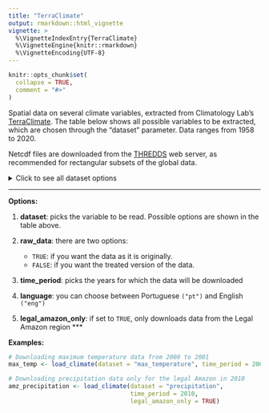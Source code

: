```yaml
---
title: "TerraClimate"
output: rmarkdown::html_vignette
vignette: >
  %\VignetteIndexEntry{TerraClimate}
  %\VignetteEngine{knitr::rmarkdown}
  %\VignetteEncoding{UTF-8}
---
```


```r
knitr::opts_chunk$set(
  collapse = TRUE,
  comment = "#>"
)
```

Spatial data on several climate variables, extracted from Climatology Lab's [TerraClimate](https://www.climatologylab.org/terraclimate.html). The table below shows all possible variables to be extracted, which are chosen through the "dataset" parameter. Data ranges from 1958 to 2020.

Netcdf files are downloaded from the [THREDDS](http://thredds.northwestknowledge.net:8080/thredds/terraclimate_catalog.html) web server, as recommended for rectangular subsets of the global data.

<details>
<summary>
Click to see all dataset options
</summary>
| Dataset | Code | Description | Units |
|:--------|:----:|:------------|:-----:|
| max_temperature | tmax | Maximum 2-m Temperature | degC |
| min_temperature | tmin | Minimum 2-m Temperature | degC |
| wind_speed | ws   | Wind Speed at 10-m | m/s |
| vapor_pressure_deficit | vpd  | Vapor Pressure Deficit | kPa |
| vapor_pressure | vap | 2-m Vapor Pressure | kPa |
| snow_water_equivalent | swe  | Snow Water Equivalent at End of Month | mm |
| shortwave_radiation_flux | srad | Downward Shortwave Radiation Flux at the Surface | W/m^2 |
| soil_moisture | soil | Soil Moisture at End of Month | mm
| runoff | q    | Runoff | mm |
| precipitation | ppt  | Accumulated Precipitation | mm |
| potential_evaporation | pet  | Reference Evapotranspiration | mm |
| climatic_water_deficit | def  | Climatic Water Deficit | mm |
| water_evaporation | aet  | Actual Evapotranspiration | mm |
| palmer_drought_severity_index | PDSI | Palmer Drought Severity Index | unitless |
</details>

***

**Options:**

  1. **dataset**: picks the variable to be read. Possible options are shown in the table above.

  2. **raw_data**: there are two options:
      * `TRUE`: if you want the data as it is originally.
      * `FALSE`: if you want the treated version of the data. 
  
  3. **time_period**: picks the years for which the data will be downloaded

  4. **language**: you can choose between Portuguese `("pt")` and English `("eng")`
  
  5. **legal_amazon_only**: if set to `TRUE`, only downloads data from the Legal Amazon region
***

**Examples:**

```r
# Downloading maximum temperature data from 2000 to 2001
max_temp <- load_climate(dataset = "max_temperature", time_period = 2000:2001)

# Downloading precipitation data only for the legal Amazon in 2010
amz_precipitation <- load_climate(dataset = "precipitation",
                                  time_period = 2010,
                                  legal_amazon_only = TRUE)
```

